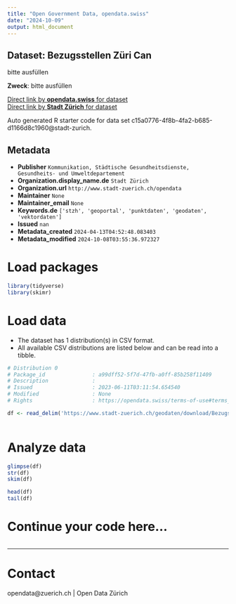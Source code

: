 ```yaml
---
title: "Open Government Data, opendata.swiss"
date: "2024-10-09"
output: html_document
---
```


## Dataset: Bezugsstellen Züri Can

bitte ausfüllen

**Zweck**: bitte ausfüllen

[Direct link by **opendata.swiss** for dataset](https://opendata.swiss/de/dataset/bezugsstellen-zuri-can)<br>
[Direct link by **Stadt Zürich** for dataset](https://data.stadt-zuerich.ch/dataset/geo_bezugsstellen_zueri_can)

Auto generated R starter code for data set c15a0776-4f8b-4fa2-b685-d1166d8c1960@stadt-zurich.

## Metadata

- **Publisher** `Kommunikation, Städtische Gesundheitsdienste, Gesundheits- und Umweltdepartement`
- **Organization.display_name.de** `Stadt Zürich`
- **Organization.url** `http://www.stadt-zuerich.ch/opendata`
- **Maintainer** `None`
- **Maintainer_email** `None`
- **Keywords.de** `['stzh', 'geoportal', 'punktdaten', 'geodaten', 'vektordaten']`
- **Issued** `nan`
- **Metadata_created** `2024-04-13T04:52:48.083403`
- **Metadata_modified** `2024-10-08T03:55:36.972327`


# Load packages

```r

library(tidyverse)
library(skimr)

```

# Load data

-   The dataset has 1 distribution(s) in CSV format.
-   All available CSV distributions are listed below and can be read into a tibble.

```r

# Distribution 0
# Package_id               : a99dff52-5f7d-47fb-a0ff-85b258f11409
# Description              : 
# Issued                   : 2023-06-11T03:11:54.654540
# Modified                 : None
# Rights                   : https://opendata.swiss/terms-of-use#terms_open

df <- read_delim('https://www.stadt-zuerich.ch/geodaten/download/Bezugsstellen_Zueri_Can?format=10008')



```

# Analyze data

```r

glimpse(df)
str(df)
skim(df)

head(df)
tail(df)

```

# Continue your code here...

```r

```

------------------------------------------------------------------------

# Contact

opendata@zuerich.ch | Open Data Zürich
